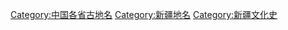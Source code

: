 [[Category:中国各省古地名|Category:中国各省古地名]]
[[Category:新疆地名|Category:新疆地名]]
[[Category:新疆文化史|Category:新疆文化史]]
